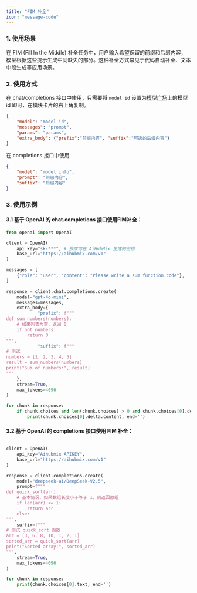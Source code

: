 ```yaml
---
title: "FIM 补全"
icon: "message-code"
---
```


### 1. 使用场景

在 FIM (Fill In the Middle) 补全任务中，用户输入希望保留的前缀和后缀内容，模型根据这些提示生成中间缺失的部分。这种补全方式常见于代码自动补全、文本中段生成等应用场景。

### 2. 使用方式

在 chat/completions 接口中使用，只需要将 `model id` 设置为[模型广场](https://aihubmix.com/models)上的模型 id 即可，在模块卡片的右上角复制。

```json
{ 
    "model": "model id",
    "messages": "prompt",
    "params": "params",
    "extra_body": {"prefix":"前缀内容", "suffix":"可选的后缀内容"}
}
```

在 completions 接口中使用

```json
{
    "model": "model info",
    "prompt": "前缀内容",
    "suffix": "后缀内容"
}
```

### 3. 使用示例

#### 3.1 基于 OpenAI 的 chat.completions 接口使用FIM补全：

<CodeGroup>

```py Python
from openai import OpenAI

client = OpenAI(
    api_key="sk-***", # 换成你在 AiHubMix 生成的密钥
    base_url="https://aihubmix.com/v1"
)

messages = [
    {"role": "user", "content": "Please write a sum function code"},
]

response = client.chat.completions.create(
    model="gpt-4o-mini",
    messages=messages,
    extra_body={
            "prefix": f"""
def sum_numbers(numbers):
    # 如果列表为空，返回 0
    if not numbers:
        return 0
""",
            "suffix": f"""
# 测试
numbers = [1, 2, 3, 4, 5]
result = sum_numbers(numbers)
print("Sum of numbers:", result)
"""
    },
    stream=True,
    max_tokens=4096
)

for chunk in response:
    if chunk.choices and len(chunk.choices) > 0 and chunk.choices[0].delta.content is not None:
        print(chunk.choices[0].delta.content, end='')
```

</CodeGroup>



#### 3.2 基于 OpenAI 的 completions 接口使用 FIM 补全：
<CodeGroup>

```py Python

client = OpenAI(
    api_key="Aihubmix APIKEY", 
    base_url="https://aihubmix.com/v1"
)

response = client.completions.create(
    model="deepseek-ai/DeepSeek-V2.5",
    prompt=f"""
def quick_sort(arr):
    # 基本情况，如果数组长度小于等于 1，则返回数组
    if len(arr) <= 1:
        return arr
    else:
""",
    suffix=f"""
# 测试 quick_sort 函数
arr = [3, 6, 8, 10, 1, 2, 1]
sorted_arr = quick_sort(arr)
print("Sorted array:", sorted_arr)
""",
    stream=True,
    max_tokens=4096
)

for chunk in response:
    print(chunk.choices[0].text, end='')
```

</CodeGroup>
